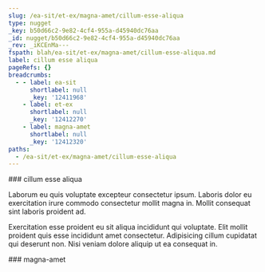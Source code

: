 ```yaml
---
slug: /ea-sit/et-ex/magna-amet/cillum-esse-aliqua
type: nugget
_key: b50d66c2-9e82-4cf4-955a-d45940dc76aa
_id: nugget/b50d66c2-9e82-4cf4-955a-d45940dc76aa
_rev: _iKCEnMa---
fspath: blah/ea-sit/et-ex/magna-amet/cillum-esse-aliqua.md
label: cillum esse aliqua
pageRefs: {}
breadcrumbs:
  - - label: ea-sit
      shortlabel: null
      _key: '12411968'
    - label: et-ex
      shortlabel: null
      _key: '12412270'
    - label: magna-amet
      shortlabel: null
      _key: '12412320'
paths:
  - /ea-sit/et-ex/magna-amet/cillum-esse-aliqua
---
```


<NuggetArea>
<Nugget slug="/ea-sit/et-ex/magna-amet/cillum-esse-aliqua" type="nugget" _key="b50d66c2-9e82-4cf4-955a-d45940dc76aa" _id="nugget/b50d66c2-9e82-4cf4-955a-d45940dc76aa" _rev="_iKCEnMa---" fspath="blah/ea-sit/et-ex/magna-amet/cillum-esse-aliqua.md" label="cillum esse aliqua" paths="/ea-sit/et-ex/magna-amet/cillum-esse-aliqua">
<NuggetBody>
### cillum esse aliqua

Laborum eu quis voluptate excepteur consectetur ipsum. Laboris dolor eu exercitation irure commodo consectetur mollit magna in. Mollit consequat sint laboris proident ad.

Exercitation esse proident eu sit aliqua incididunt qui voluptate. Elit mollit proident quis esse incididunt amet consectetur. Adipisicing cillum cupidatat qui deserunt non. Nisi veniam dolore aliquip ut ea consequat in.

</NuggetBody>
<Breadcrumbs>
<Crumbs>
<Crumb _key="12411968" label="ea-sit" /><Crumb _key="12412270" label="et-ex" /><Crumb _key="12412320" label="magna-amet" />
</Crumbs>
</Breadcrumbs>
</Nugget>

<NuggetsInbound>
</NuggetsInbound>
<NuggetsOutbound>
</NuggetsOutbound>
</NuggetArea>
<PassagesInbound>
<Passage direction="inbound" type="passage" _key="12412320" _id="passage/12412320" _rev="_iKCEnMW--B" label="magna-amet" passage="magna-amet" fspath="blah/ea-sit/et-ex/magna-amet" paths="/ea-sit/et-ex/magna-amet" slug="/ea-sit/et-ex/magna-amet">
<NuggetBody>
### magna-amet

</NuggetBody>
<Breadcrumbs>
<Crumbs>
<Crumb _key="12411968" label="ea-sit" /><Crumb _key="12412270" label="et-ex" />
</Crumbs>
</Breadcrumbs>
</Passage>

</PassagesInbound>
<PassagesOutbound>
</PassagesOutbound>